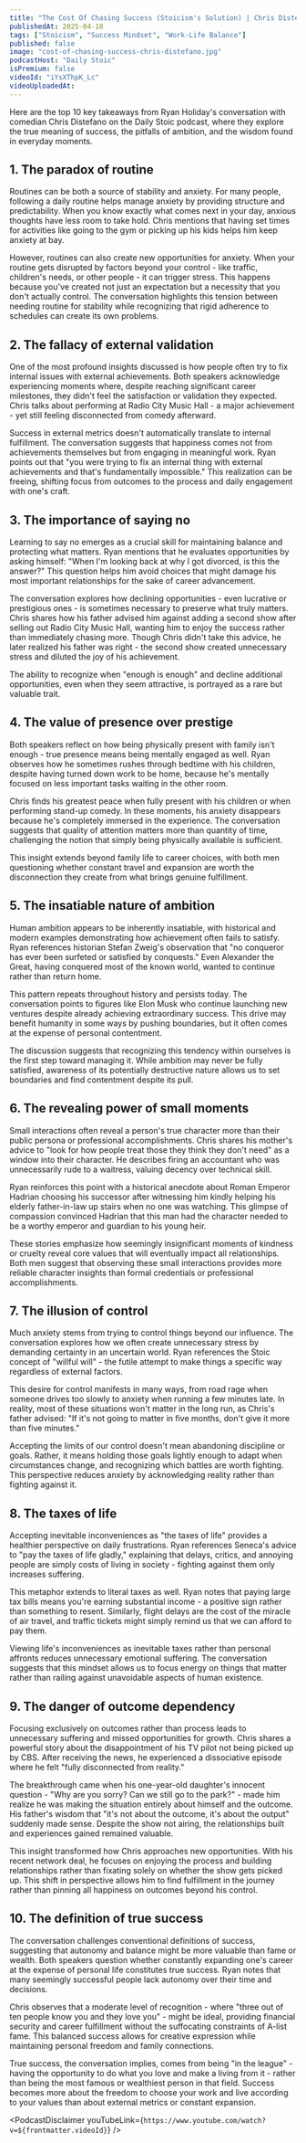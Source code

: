 ```yaml
---
title: "The Cost Of Chasing Success (Stoicism's Solution) | Chris Distefano"
publishedAt: 2025-04-18
tags: ["Stoicism", "Success Mindset", "Work-Life Balance"]
published: false
image: "cost-of-chasing-success-chris-distefano.jpg"
podcastHost: "Daily Stoic"
isPremium: false
videoId: "iYsXThpK_Lc"
videoUploadedAt:
---
```



<PodcastSummaryPageLayout frontmatter={frontmatter}>

Here are the top 10 key takeaways from Ryan Holiday's conversation with comedian Chris Distefano on the Daily Stoic podcast, where they explore the true meaning of success, the pitfalls of ambition, and the wisdom found in everyday moments.

## 1. The paradox of routine

Routines can be both a source of stability and anxiety. For many people, following a daily routine helps manage anxiety by providing structure and predictability. When you know exactly what comes next in your day, anxious thoughts have less room to take hold. Chris mentions that having set times for activities like going to the gym or picking up his kids helps him keep anxiety at bay.

However, routines can also create new opportunities for anxiety. When your routine gets disrupted by factors beyond your control - like traffic, children's needs, or other people - it can trigger stress. This happens because you've created not just an expectation but a necessity that you don't actually control. The conversation highlights this tension between needing routine for stability while recognizing that rigid adherence to schedules can create its own problems.

## 2. The fallacy of external validation

One of the most profound insights discussed is how people often try to fix internal issues with external achievements. Both speakers acknowledge experiencing moments where, despite reaching significant career milestones, they didn't feel the satisfaction or validation they expected. Chris talks about performing at Radio City Music Hall - a major achievement - yet still feeling disconnected from comedy afterward.

Success in external metrics doesn't automatically translate to internal fulfillment. The conversation suggests that happiness comes not from achievements themselves but from engaging in meaningful work. Ryan points out that "you were trying to fix an internal thing with external achievements and that's fundamentally impossible." This realization can be freeing, shifting focus from outcomes to the process and daily engagement with one's craft.

## 3. The importance of saying no

Learning to say no emerges as a crucial skill for maintaining balance and protecting what matters. Ryan mentions that he evaluates opportunities by asking himself: "When I'm looking back at why I got divorced, is this the answer?" This question helps him avoid choices that might damage his most important relationships for the sake of career advancement.

The conversation explores how declining opportunities - even lucrative or prestigious ones - is sometimes necessary to preserve what truly matters. Chris shares how his father advised him against adding a second show after selling out Radio City Music Hall, wanting him to enjoy the success rather than immediately chasing more. Though Chris didn't take this advice, he later realized his father was right - the second show created unnecessary stress and diluted the joy of his achievement.

The ability to recognize when "enough is enough" and decline additional opportunities, even when they seem attractive, is portrayed as a rare but valuable trait.

## 4. The value of presence over prestige

Both speakers reflect on how being physically present with family isn't enough - true presence means being mentally engaged as well. Ryan observes how he sometimes rushes through bedtime with his children, despite having turned down work to be home, because he's mentally focused on less important tasks waiting in the other room.

Chris finds his greatest peace when fully present with his children or when performing stand-up comedy. In these moments, his anxiety disappears because he's completely immersed in the experience. The conversation suggests that quality of attention matters more than quantity of time, challenging the notion that simply being physically available is sufficient.

This insight extends beyond family life to career choices, with both men questioning whether constant travel and expansion are worth the disconnection they create from what brings genuine fulfillment.

## 5. The insatiable nature of ambition

Human ambition appears to be inherently insatiable, with historical and modern examples demonstrating how achievement often fails to satisfy. Ryan references historian Stefan Zweig's observation that "no conqueror has ever been surfeted or satisfied by conquests." Even Alexander the Great, having conquered most of the known world, wanted to continue rather than return home.

This pattern repeats throughout history and persists today. The conversation points to figures like Elon Musk who continue launching new ventures despite already achieving extraordinary success. This drive may benefit humanity in some ways by pushing boundaries, but it often comes at the expense of personal contentment.

The discussion suggests that recognizing this tendency within ourselves is the first step toward managing it. While ambition may never be fully satisfied, awareness of its potentially destructive nature allows us to set boundaries and find contentment despite its pull.

## 6. The revealing power of small moments

Small interactions often reveal a person's true character more than their public persona or professional accomplishments. Chris shares his mother's advice to "look for how people treat those they think they don't need" as a window into their character. He describes firing an accountant who was unnecessarily rude to a waitress, valuing decency over technical skill.

Ryan reinforces this point with a historical anecdote about Roman Emperor Hadrian choosing his successor after witnessing him kindly helping his elderly father-in-law up stairs when no one was watching. This glimpse of compassion convinced Hadrian that this man had the character needed to be a worthy emperor and guardian to his young heir.

These stories emphasize how seemingly insignificant moments of kindness or cruelty reveal core values that will eventually impact all relationships. Both men suggest that observing these small interactions provides more reliable character insights than formal credentials or professional accomplishments.

## 7. The illusion of control

Much anxiety stems from trying to control things beyond our influence. The conversation explores how we often create unnecessary stress by demanding certainty in an uncertain world. Ryan references the Stoic concept of "willful will" - the futile attempt to make things a specific way regardless of external factors.

This desire for control manifests in many ways, from road rage when someone drives too slowly to anxiety when running a few minutes late. In reality, most of these situations won't matter in the long run, as Chris's father advised: "If it's not going to matter in five months, don't give it more than five minutes."

Accepting the limits of our control doesn't mean abandoning discipline or goals. Rather, it means holding those goals lightly enough to adapt when circumstances change, and recognizing which battles are worth fighting. This perspective reduces anxiety by acknowledging reality rather than fighting against it.

## 8. The taxes of life

Accepting inevitable inconveniences as "the taxes of life" provides a healthier perspective on daily frustrations. Ryan references Seneca's advice to "pay the taxes of life gladly," explaining that delays, critics, and annoying people are simply costs of living in society - fighting against them only increases suffering.

This metaphor extends to literal taxes as well. Ryan notes that paying large tax bills means you're earning substantial income - a positive sign rather than something to resent. Similarly, flight delays are the cost of the miracle of air travel, and traffic tickets might simply remind us that we can afford to pay them.

Viewing life's inconveniences as inevitable taxes rather than personal affronts reduces unnecessary emotional suffering. The conversation suggests that this mindset allows us to focus energy on things that matter rather than railing against unavoidable aspects of human existence.

## 9. The danger of outcome dependency

Focusing exclusively on outcomes rather than process leads to unnecessary suffering and missed opportunities for growth. Chris shares a powerful story about the disappointment of his TV pilot not being picked up by CBS. After receiving the news, he experienced a dissociative episode where he felt "fully disconnected from reality."

The breakthrough came when his one-year-old daughter's innocent question - "Why are you sorry? Can we still go to the park?" - made him realize he was making the situation entirely about himself and the outcome. His father's wisdom that "it's not about the outcome, it's about the output" suddenly made sense. Despite the show not airing, the relationships built and experiences gained remained valuable.

This insight transformed how Chris approaches new opportunities. With his recent network deal, he focuses on enjoying the process and building relationships rather than fixating solely on whether the show gets picked up. This shift in perspective allows him to find fulfillment in the journey rather than pinning all happiness on outcomes beyond his control.

## 10. The definition of true success

The conversation challenges conventional definitions of success, suggesting that autonomy and balance might be more valuable than fame or wealth. Both speakers question whether constantly expanding one's career at the expense of personal life constitutes true success. Ryan notes that many seemingly successful people lack autonomy over their time and decisions.

Chris observes that a moderate level of recognition - where "three out of ten people know you and they love you" - might be ideal, providing financial security and career fulfillment without the suffocating constraints of A-list fame. This balanced success allows for creative expression while maintaining personal freedom and family connections.

True success, the conversation implies, comes from being "in the league" - having the opportunity to do what you love and make a living from it - rather than being the most famous or wealthiest person in that field. Success becomes more about the freedom to choose your work and live according to your values than about external metrics or constant expansion.

<PodcastDisclaimer
  youTubeLink={`https://www.youtube.com/watch?v=${frontmatter.videoId}`}
/>

</PodcastSummaryPageLayout>
